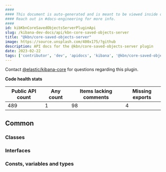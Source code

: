 ```yaml
---
####
#### This document is auto-generated and is meant to be viewed inside our experimental, new docs system.
#### Reach out in #docs-engineering for more info.
####
id: kibKbnCoreSavedObjectsServerPluginApi
slug: /kibana-dev-docs/api/kbn-core-saved-objects-server
title: "@kbn/core-saved-objects-server"
image: https://source.unsplash.com/400x175/?github
description: API docs for the @kbn/core-saved-objects-server plugin
date: 2023-02-22
tags: ['contributor', 'dev', 'apidocs', 'kibana', '@kbn/core-saved-objects-server']
---
```




Contact [@elastic/kibana-core](https://github.com/orgs/elastic/teams/kibana-core) for questions regarding this plugin.

**Code health stats**

| Public API count  | Any count | Items lacking comments | Missing exports |
|-------------------|-----------|------------------------|-----------------|
| 489 | 1 | 98 | 4 |

## Common

### Classes
<DocDefinitionList data={kbnCoreSavedObjectsServerObj.common.classes}/>

### Interfaces
<DocDefinitionList data={kbnCoreSavedObjectsServerObj.common.interfaces}/>

### Consts, variables and types
<DocDefinitionList data={kbnCoreSavedObjectsServerObj.common.misc}/>

